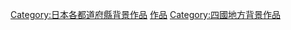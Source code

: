 {{日本行政區劃分類導航|背景作品}}
{{DEFAULTSORT:Kouchi}}
[[Category:日本各都道府縣背景作品|Category:日本各都道府縣背景作品]]
[[Category:高知縣文化|作品]]
[[Category:四國地方背景作品|Category:四國地方背景作品]]